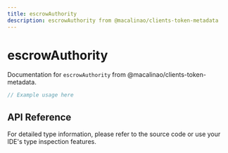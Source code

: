 ```yaml
---
title: escrowAuthority
description: escrowAuthority from @macalinao/clients-token-metadata
---
```


# escrowAuthority

Documentation for `escrowAuthority` from @macalinao/clients-token-metadata.

```typescript
// Example usage here
```

## API Reference

For detailed type information, please refer to the source code or use your IDE's type inspection features.

